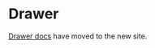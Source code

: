 
<Meta title="Components/Layouts and Structure/Drawer" />

# Drawer

[Drawer docs](https://atlantis.getjobber.com/components/Drawer) have moved to the new site.
